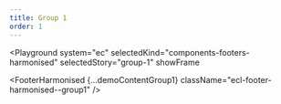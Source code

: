 ```yaml
---
title: Group 1
order: 1
---
```




<Playground
  system="ec"
  selectedKind="components-footers-harmonised"
  selectedStory="group-1"
  showFrame
>
  <FooterHarmonised
    {...demoContentGroup1}
    className="ecl-footer-harmonised--group1"
  />
</Playground>
